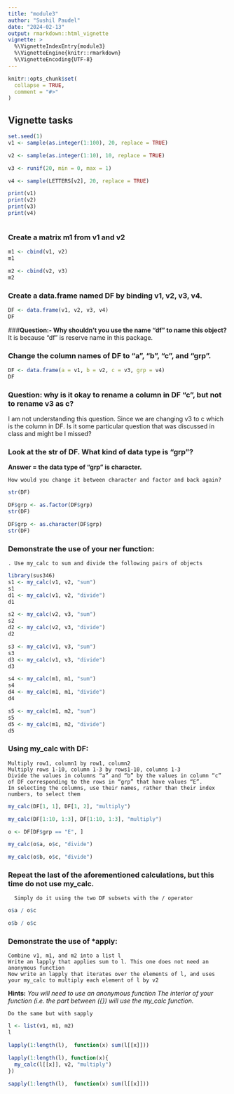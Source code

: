 ```yaml
---
title: "module3"
author: "Sushil Paudel"
date: "2024-02-13"
output: rmarkdown::html_vignette
vignette: >
  %\VignetteIndexEntry{module3}
  %\VignetteEngine{knitr::rmarkdown}
  %\VignetteEncoding{UTF-8}
---
```


```r
knitr::opts_chunk$set(
  collapse = TRUE,
  comment = "#>"
)
```

## Vignette tasks



```r
set.seed(1)
v1 <- sample(as.integer(1:100), 20, replace = TRUE)

v2 <- sample(as.integer(1:10), 10, replace = TRUE)

v3 <- runif(20, min = 0, max = 1)

v4 <- sample(LETTERS[v2], 20, replace = TRUE)

print(v1)
print(v2)
print(v3)
print(v4)



```


### Create a matrix **m1** from **v1** and **v2**
```r
m1 <- cbind(v1, v2)
m1

m2 <- cbind(v2, v3)
m2
```


### Create a data.frame named DF by binding **v1**, **v2**, **v3**, **v4**.
```r
DF <- data.frame(v1, v2, v3, v4)
DF
```

###**Question:- Why shouldn’t you use the name “df” to name this object?**
It is because "df" is reserve name in this package.



### Change the column names of DF to “a”, “b”, “c”, and “grp”.
```r
DF <- data.frame(a = v1, b = v2, c = v3, grp = v4)
DF
```

### **Question: why is it okay to rename a column in DF “c”, but not to rename v3 as c?**
I am not understanding this question. Since we are changing v3 to c which is the column in DF.
Is it some particular question that was discussed in class and might be I missed?

### Look at the str of DF. What kind of data type is “grp”?
  **Answer = the data type of "grp" is character.**  
  
    How would you change it between character and factor and back again?

```r
str(DF)

DF$grp <- as.factor(DF$grp)
str(DF)

DF$grp <- as.character(DF$grp)
str(DF)

```


### Demonstrate the use of your ner function:
    
    . Use my_calc to sum and divide the following pairs of objects

```r
library(sus346)
s1 <- my_calc(v1, v2, "sum")
s1
d1 <- my_calc(v1, v2, "divide")
d1

s2 <- my_calc(v2, v3, "sum")
s2
d2 <- my_calc(v2, v3, "divide")
d2

s3 <- my_calc(v1, v3, "sum")
s3
d3 <- my_calc(v1, v3, "divide")
d3

s4 <- my_calc(m1, m1, "sum")
s4
d4 <- my_calc(m1, m1, "divide")
d4

s5 <- my_calc(m1, m2, "sum")
s5
d5 <- my_calc(m1, m2, "divide")
d5
```

### Using my_calc with DF:
    
    Multiply row1, column1 by row1, column2
    Multiply rows 1-10, column 1-3 by rows1-10, columns 1-3
    Divide the values in columns “a” and “b” by the values in column “c” of DF corresponding to the rows in “grp” that have values “E”. 
    In selecting the columns, use their names, rather than their index numbers, to select them

```r
my_calc(DF[1, 1], DF[1, 2], "multiply")

my_calc(DF[1:10, 1:3], DF[1:10, 1:3], "multiply")

o <- DF[DF$grp == "E", ]

my_calc(o$a, o$c, "divide")

my_calc(o$b, o$c, "divide")

```
### Repeat the last of the aforementioned calculations, but this time do not use my_calc.
      
      Simply do it using the two DF subsets with the / operator

```r
o$a / o$c

o$b / o$c
```
### Demonstrate the use of *apply:

    Combine v1, m1, and m2 into a list l
    Write an lapply that applies sum to l. This one does not need an anonymous function
    Now write an lapply that iterates over the elements of l, and uses your my_calc to multiply each element of l by v2
    
  **Hints:**
    *You will need to use an anonymous function*
    *The interior of your function (i.e. the part between ({}) will use the my_calc function.*
    
    Do the same but with sapply

```r
l <- list(v1, m1, m2)
l

lapply(1:length(l),  function(x) sum(l[[x]]))

lapply(1:length(l), function(x){
  my_calc(l[[x]], v2, "multiply")
})

sapply(1:length(l),  function(x) sum(l[[x]]))

```


